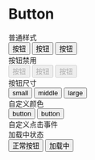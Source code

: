 # Button

<div className="title">普通样式</div>
<CodeBlock line={'5-7'}>
  <Button type="primary">按钮</Button>
  <Button>按钮</Button>
  <Button type="text">按钮</Button>
</CodeBlock>

<div className="title">按钮禁用</div>
<CodeBlock line={'5-7'}>
  <Button type="primary" disabled>
    按钮
  </Button>
  <Button disabled>按钮</Button>
  <Button type="text" disabled>
    按钮
  </Button>
</CodeBlock>

<div className="title">按钮尺寸</div>
<CodeBlock line={'5-13'}>
  <Button size="small">small</Button>
  <Button size="middle">middle</Button>
  <Button size="large">large</Button>
</CodeBlock>

<div className="title">自定义颜色</div>
<Button
  style={{
    '--button-background-color': 'rgb(233, 233, 15)',
  }}
>
  button
</Button>
<Button 
  type="primary"
  style={{
    '--button-background-color': '#3685f5',
  }}
>
  button
</Button>

<div className="title">自定义点击事件</div>
<CodeBlock line={'3-13'} code={click}>
  <ButtonOnClick/>
</CodeBlock>


<div className="title">加载中状态</div>
<CodeBlock line={'5-11'}>
  <Button>正常按钮</Button>
  <Button loading={true}>加载中</Button>
</CodeBlock>


```
